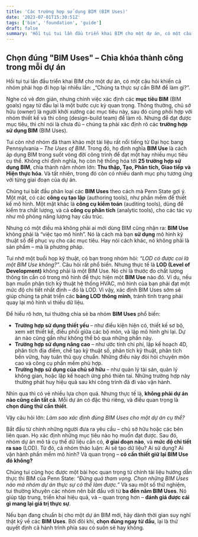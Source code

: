 ```yaml
---
title: 'Các trường hợp sử dụng BIM (BIM Uses)'
date: '2023-07-01T15:30:51Z'
tags: ['bim', 'foundation', 'guide']
draft: false
summary: 'Hồi tụi tui lần đầu triển khai BIM cho một dự án, có một câu hỏi khiến cả nhóm phải họp đi họp lại nhiều lần: “Chúng ta thực sự cần BIM để làm gì?”.'
---
```


## Chọn đúng "BIM Uses" – Chìa khóa thành công trong mỗi dự án

Hồi tụi tui lần đầu triển khai BIM cho một dự án, có một câu hỏi khiến cả nhóm phải họp đi họp lại nhiều lần: \_“Chúng ta thực sự cần BIM để làm gì?”.

Nghe có vẻ đơn giản, nhưng chính việc xác định các **mục tiêu BIM** (BIM goals) ngay từ đầu lại là một bước cực kỳ quan trọng. Thông thường, chủ sở hữu (owner) là người khởi xướng các mục tiêu này, sau đó cùng phối hợp với nhóm thiết kế và thi công (design-build team) để làm rõ. Nhưng để đạt được mục tiêu, thì chỉ nói là chưa đủ – chúng ta phải xác định rõ các **trường hợp sử dụng BIM** (BIM Uses).

Tui còn nhớ nhóm đã tham khảo một tài liệu rất nổi tiếng từ Đại học bang Pennsylvania – _The Uses of BIM_. Trong đó, họ định nghĩa **BIM Use** là cách áp dụng BIM trong suốt vòng đời công trình để đạt một hay nhiều mục tiêu cụ thể. Không chỉ định nghĩa, họ còn hệ thống hóa tới **25 trường hợp sử dụng BIM**, chia thành năm nhóm lớn: **Thu thập, Tạo, Phân tích, Giao tiếp và Hiện thực hóa**. Và tất nhiên, trong đó còn có nhiều danh mục phụ tương ứng với từng giai đoạn của dự án.

Chúng tui bắt đầu phân loại các **BIM Uses** theo cách mà Penn State gợi ý. Một mặt, có các **công cụ tạo lập** (authoring tools), như phần mềm để thiết kế mô hình. Một mặt khác là **công cụ kiểm toán** (auditing tools), dùng để kiểm tra chất lượng, và cả **công cụ phân tích** (analytic tools), cho các tác vụ như mô phỏng năng lượng hay cấu trúc.

Nhưng có một điều mà không phải ai mới dùng BIM cũng nhận ra: **BIM Use** không phải là “việc tạo mô hình”. Nó là cách mà bạn **sử dụng** mô hình kỹ thuật số để phục vụ cho các mục tiêu. Hay nói cách khác, nó không phải là sản phẩm – mà là phương pháp.

Tui nhớ một buổi họp kỹ thuật, có bạn trong nhóm hỏi: _“LOD có được coi là một BIM Use không?”_. Câu hỏi rất phổ biến. Nhưng thực tế là **LOD (Level of Development)** không phải là một BIM Use. Nó chỉ là thước đo chất lượng thông tin cần có trong mô hình để thực hiện một **BIM Use** nào đó. Ví dụ, nếu bạn muốn phân tích kỹ thuật hệ thống HVAC, mô hình của bạn phải đạt một mức độ chi tiết nhất định – đó là LOD. Vì vậy, xác định BIM Uses sớm sẽ giúp chúng ta phát triển các **bảng LOD thông minh**, tránh tình trạng phải quay lại mô hình vì thiếu dữ liệu.

Để hiểu rõ hơn, tui thường chia sẻ ba nhóm **BIM Uses** phổ biến:

- **Trường hợp sử dụng thiết yếu** – như điều kiện hiện có, thiết kế sơ bộ, xem xét thiết kế, điều phối giữa các bộ môn, và lập mô hình ghi lại. Dự án nào cũng gần như không thể bỏ qua những phần này.
- **Trường hợp sử dụng nâng cao** – như ước tính chi phí, lập kế hoạch 4D, phân tích địa điểm, chế tạo kỹ thuật số, phân tích kỹ thuật, phân tích bền vững, hay tuân thủ quy chuẩn. Những điều này đòi hỏi chuyên môn cao và công cụ phần mềm phù hợp.
- **Trường hợp sử dụng của chủ sở hữu** – như quản lý tài sản, quản lý không gian, hoặc lập kế hoạch ứng phó thiên tai. Những trường hợp này thường phát huy hiệu quả sau khi công trình đã đi vào vận hành.

Nhìn qua thì có vẻ nhiều lựa chọn quá. Nhưng thực tế là, **không phải dự án nào cũng cần tất cả**. Mỗi dự án có đặc thù riêng, và điều quan trọng là **chọn đúng thứ cần thiết**.

Vậy câu hỏi lớn: _Làm sao xác định đúng BIM Uses cho một dự án cụ thể?_

Bắt đầu từ chính những người đưa ra yêu cầu – chủ sở hữu hoặc các bên liên quan. Họ xác định những mục tiêu nào họ muốn đạt được. Sau đó, nhóm dự án mô tả cụ thể dữ liệu cần có, **ở giai đoạn nào**, và **mức độ chi tiết ra sao** (LOD). Từ đó, cả nhóm thảo luận: Ai sẽ tạo dữ liệu? Ai sử dụng? Ai vận hành phần mềm mô hình? Và quan trọng – **có cần thiết giữ lại BIM Use đó không?**

Chúng tui cũng học được một bài học quan trọng từ chính tài liệu hướng dẫn thực thi BIM của Penn State: _“Đừng quá tham vọng. Chọn những BIM Uses nào mà nhóm dự án thực sự có thể làm được.”_ Và sau một số thử nghiệm, tui thường khuyên các nhóm nên bắt đầu với từ **ba đến năm BIM Uses**. Nó giúp tập trung, triển khai hiệu quả, và – quan trọng hơn – **đánh giá được cái gì mang lại giá trị thực sự**.

Nếu bạn đang chuẩn bị cho một dự án BIM mới, hãy dành thời gian suy nghĩ thật kỹ về các **BIM Uses**. Bởi đôi khi, **chọn đúng ngay từ đầu**, lại là thứ quyết định cả hành trình phía sau có suôn sẻ hay không.

